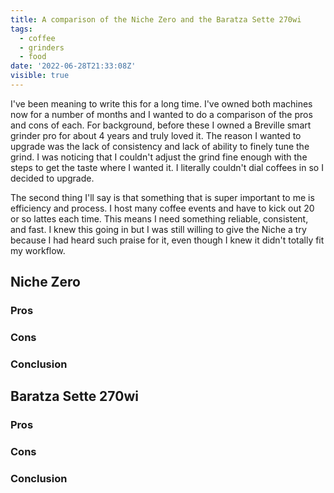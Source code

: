 ```yaml
---
title: A comparison of the Niche Zero and the Baratza Sette 270wi
tags:
  - coffee
  - grinders
  - food
date: '2022-06-28T21:33:08Z'
visible: true
---
```


I've been meaning to write this for a long time. I've owned both machines now
for a number of months and I wanted to do a comparison of the pros and cons of
each. For background, before these I owned a Breville smart grinder pro for
about 4 years and truly loved it. The reason I wanted to upgrade was the lack of
consistency and lack of ability to finely tune the grind. I was noticing that I
couldn't adjust the grind fine enough with the steps to get the taste where I
wanted it. I literally couldn't dial coffees in so I decided to upgrade.

The second thing I'll say is that something that is super important to me is
efficiency and process. I host many coffee events and have to kick out 20 or so
lattes each time. This means I need something reliable, consistent, and fast. I
knew this going in but I was still willing to give the Niche a try because I had
heard such praise for it, even though I knew it didn't totally fit my workflow.

## Niche Zero

### Pros

### Cons

### Conclusion

## Baratza Sette 270wi

### Pros

### Cons

### Conclusion
